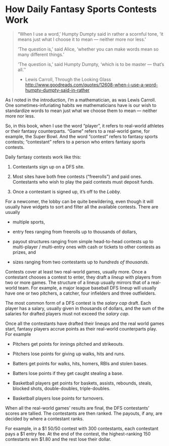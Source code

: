 # How Daily Fantasy Sports Contests Work

> “When I use a word,’ Humpty Dumpty said in rather a scornful tone, ‘it
> means just what I choose it to mean — neither more nor less.’
>
> ’The question is,’ said Alice, ‘whether you can make words mean so
> many different things.’
>
> ’The question is,’ said Humpty Dumpty, ‘which is to be master — that’s
> all.’’
>
> - Lewis Carroll, Through the Looking Glass
> <http://www.goodreads.com/quotes/12608-when-i-use-a-word-humpty-dumpty-said-in-rather>

As I noted in the introduction, I’m a mathematician, as was Lewis
Carroll. One sometimes-infuriating habits we mathematicians have is our
wish to standardize words to mean just what we choose them to mean —
neither more nor less.

So, in this book, when I use the word “player”, it refers to real-world
athletes or their fantasy counterparts. “Game” refers to a real-world
game, for example, the Super Bowl. And the word “contest” refers to
fantasy sports contests; “contestant” refers to a person who enters
fantasy sports contests.

Daily fantasy contests work like this:

1.  Contestants sign up on a DFS site.

2.  Most sites have both free contests (“freerolls”) and paid ones.
    Contestants who wish to play the paid contests must deposit funds.

3.  Once a contestant is signed up, it’s off to the *Lobby*.

For a newcomer, the lobby can be quite bewildering, even though it will
usually have widgets to sort and filter all the available contests.
There are usually

-   multiple sports,

-   entry fees ranging from freerolls up to thousands of dollars,

-   payout structures ranging from simple head-to-head contests up to
    multi-player / multi-entry ones with cash or tickets to other
    contests as prizes, and

-   sizes ranging from two contestants up to *hundreds of thousands*.

Contests cover at least two real-world games, usually more. Once a
contestant chooses a contest to enter, they draft a *lineup* with
players from two or more games. The structure of a lineup usually
mirrors that of a real-world team. For example, a major league baseball
DFS lineup will usually have one or two pitchers, a catcher, four
infielders and three outfielders.

The most common form of a DFS contest is the *salary cap* draft. Each
player has a salary, usually given in thousands of dollars, and the sum
of the salaries for drafted players must not exceed the *salary cap*.

Once all the contestants have drafted their lineups and the real world
games start, fantasy players accrue points as their real-world
counterparts play. For example

-   Pitchers get points for innings pitched and strikeouts.

-   Pitchers lose points for giving up walks, hits and runs.

-   Batters get points for walks, hits, homers, RBIs and stolen bases.

-   Batters lose points if they get caught stealing a base.

-   Basketball players get points for baskets, assists, rebounds,
    steals, blocked shots, double-doubles, triple-doubles.

-   Basketball players lose points for turnovers.

When all the real-world games’ results are final, the DFS contestants’
scores are tallied. The contestants are then ranked. The payouts, if
any, are decided by where a contestant ranks.

For example, in a \$1 50/50 contest with 300 contestants, each
contestant pays a \$1 entry fee. At the end of the contest, the
highest-ranking 150 contestants win \$1.80 and the rest lose their
dollar.

